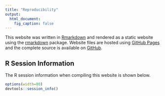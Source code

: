 ```yaml
---
title: "Reproducibility"
output:
  html_document:
    fig_caption: false
---
```


This website was written in [Rmarkdown](http://rmarkdown.rstudio.com/) and
rendered as a static website using the [rmarkdown](https://CRAN.R-project.org/package=rmarkdown) package.
Website files are hosted using [GitHub Pages](https://pages.github.com/)
and the complete source is available on [GitHub](https://github.com/jfisher-usgs/wrv-training).

## R Session Information

The R session information when compiling this website is shown below.

```r
options(width=80)
devtools::session_info()
```
